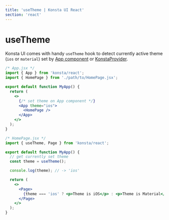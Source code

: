 ```yaml
---
title: 'useTheme | Konsta UI React'
section: 'react'
---
```


# useTheme

Konsta UI comes with handy `useTheme` hook to detect currently active theme (`ios` or `material`) set by [App component](/react/app) or [KonstaProvider](/react/konsta-provider).

```jsx
/* App.jsx */
import { App } from 'konsta/react';
import { HomePage } from './path/to/HomePage.jsx';

export default function MyApp() {
  return (
    <>
      {/* set theme on App component */}
      <App theme="ios">
        <HomePage />
      </App>
    </>
  );
}
```

```jsx
/* HomePage.jsx */
import { useTheme, Page } from 'konsta/react';

export default function MyApp() {
  // get currently set theme
  const theme = useTheme();

  console.log(theme); // -> 'ios'

  return (
    <>
      <Page>
        {theme === 'ios' ? <p>Theme is iOS</p> : <p>Theme is Material</p>}
      </Page>
    </>
  );
}
```
